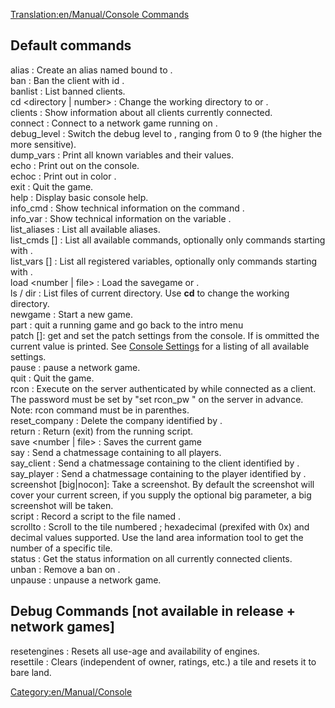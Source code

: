 [[Translation:en/Manual/Console Commands]]
== Default commands ==
; alias <name> <command> : Create an alias named <name> bound to <command>.
; ban <client-id> : Ban the client with id <client-id>.
; banlist : List banned clients.
; cd <directory | number> : Change the working directory to <directory> or <number>.
; clients : Show information about all clients currently connected.
; connect <host> : Connect to a network game running on <host>.
; debug_level <level> : Switch the debug level to <level>, ranging from 0 to 9 (the higher the more sensitive).
; dump_vars : Print all known variables and their values.
; echo <text> : Print out <text> on the console.
; echoc <color> <text> : Print out <text> in color <color>.
; exit : Quit the game.
; help : Display basic console help.
; info_cmd <command> : Show technical information on the command <commmand>.
; info_var <variable> : Show technical information on the variable <variable>.
; list_aliases : List all available aliases.
; list_cmds [<filter>] : List all available commands, optionally only commands starting with <filter>.
; list_vars [<filter>] : List all registered variables, optionally only commands starting with <filter>.
; load <number | file> : Load the savegame <number> or <file>.
; ls / dir : List files of current directory. Use '''cd''' to change the working directory.
; newgame : Start a new game.
; part : quit a running game and go back to the intro menu
; patch <patchname> [<newvalue>]: get and set the patch settings from the console. If <newvalue> is ommitted the current value is printed. See [[en/Archive/Manual/Settings/Console Settings|Console Settings]] for a listing of all available settings.
; pause : pause a network game.
; quit : Quit the game.
; rcon <password> <command> : Execute <command> on the server authenticated by <password> while connected as a client. The password must be set by "set rcon_pw <password>" on the server in advance. Note: rcon command must be in parenthes.
; reset_company <company-id> : Delete the company identified by <company-id>.
; return : Return (exit) from the running script.
; save <number | file> : Saves the current game
; say <text> : Send a chatmessage containing <text> to all players.
; say_client <client-id> : Send a chatmessage containing <text> to the client identified by <client-id>.
; say_player <player> : Send a chatmessage containing <text> to the player identified by <player>.
; screenshot [big|nocon]: Take a screenshot. By default the screenshot will cover your current screen, if you supply the optional big parameter, a big screenshot will be taken.
; script <file> : Record a script to the file named <file>.
; scrollto <tile> : Scroll to the tile numbered <tile>; hexadecimal (prexifed with 0x) and decimal values supported. Use the land area information tool to get the number of a specific tile.
; status : Get the status information on all currently connected clients.
; unban <ip> : Remove a ban on <ip>.
; unpause : unpause a network game.

== Debug Commands [not available in release + network games] ==
; resetengines : Resets all use-age and availability of engines.
; resettile : Clears (independent of owner, ratings, etc.) a tile and resets it to bare land.

[[Category:en/Manual/Console]]